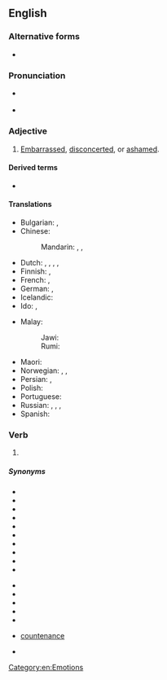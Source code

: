 ==English==

===Alternative forms===
* {{l|en|abasht}} {{qualifier|obsolete}}

===Pronunciation===
* {{a|RP}} {{IPA|/əˈbæʃt/|lang=en}}
* {{rhymes|æʃt|lang=en}}

===Adjective===
{{en-adj}}

# [[embarrassed|Embarrassed]], [[disconcerted]], or [[ashamed]].

====Derived terms====
* {{l|en|abashedness}}

====Translations====
{{trans-top|embarrassed}}
* Bulgarian: {{t+|bg|засрамен}}, {{t+|bg|смутен}}
* Chinese:
*: Mandarin: {{t+|cmn|尴尬|sc=Hani}}, {{t+|cmn|尷尬|sc=Hani}}, {{t+|cmn|羞愧|sc=Hani}}
* Dutch: {{t+|nl|beschaamd}}, {{t+|nl|verlegen}}, {{t+|nl|beteuterd}}, {{t|nl|in verlegenheid}}, {{t|nl|op zijn neus kijkend}}
* Finnish: {{t+|fi|hämillään}}, {{t+|fi|hämmentynyt}}
* French: {{t+|fr|confus}}, {{t+|fr|décontenancé}}
* German: {{t+|de|beschämt}}, {{t+|de|verlegen}}
* Icelandic: {{t+|is|vandræðalegur}}
* Ido: {{t+|io|shamigita}}, {{t+|io|timidigita}}
{{trans-mid}}
* Malay:
*: Jawi: {{t|ms|مالو}}
*: Rumi: {{t|ms|malu}}
* Maori: {{t|mi|koari}}
* Norwegian: {{t+|no|skamfull}}, {{t|no|forlegen}}, {{t|no|beskjemmet}}
* Persian: {{t+|fa|خجالت زده}}, {{t+|fa|شرمسار}}
* Polish: {{t|pl|speszony}}
* Portuguese: {{t+|pt|envergonhado}}
* Russian: {{t+|ru|сконфу́женный}}, {{t+|ru|смеша́вшийся}}, {{t+|ru|смущённый}}, {{t+|ru|расте́рянный}}
* Spanish: {{t+|es|avergonzado}}
{{trans-bottom}}

===Verb===
{{head|en|verb form}}

# {{en-past of|abash}}

=====Synonyms=====
{{rel-top|synonyms of "abashed"}}
* {{l|en|embarrassed}}
* {{l|en|ashamed}}
* {{l|en|shamefaced}}
* {{l|en|mortified}}
* {{l|en|humiliated}}
* {{l|en|taken aback}}
* {{l|en|disconcerted}}
* {{l|en|nonplussed}}
* {{l|en|discomfited}}
* {{l|en|discomposed}}
{{rel-mid}}
* {{l|en|perturbed}}
* {{l|en|confounded}}
* {{l|en|dismayed}}
* {{l|en|dumbfounded}}
* {{l|en|confused}}
* {{l|en|put out of}} [[countenance]]
* {{l|en|discountenanced}}
{{rel-bottom}}

[[Category:en:Emotions]]